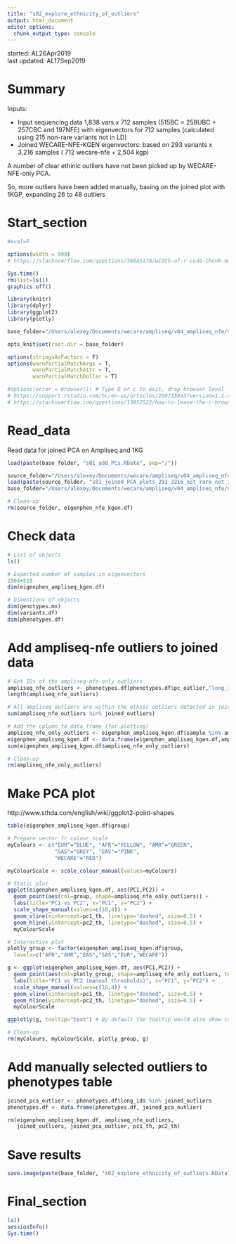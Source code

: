 ```yaml
---
title: "s02_explore_ethnicity_of_outliers"
output: html_document
editor_options: 
  chunk_output_type: console
---
```


started: AL26Apr2019  
last updated: AL17Sep2019  

# Summary  

Inputs:  

- Input sequencing data 1,838 vars x 712 samples (515BC = 258UBC + 257CBC and 197NFE) with eigenvectors for 712 samples (calculated using 215 non-rare variants not in LD)  
- Joined WECARE-NFE-KGEN eigenvectors: based on 293 variants x 3,216 samples ( 712 wecare-nfe + 2,504 kgp)  

A number of clear ethinic outliers have not been picked up by WECARE-NFE-only PCA.  

So, more outliers have been added manually, basing on the joined plot with 1KGP, expanding 26 to 48 outliers

# Start_section

<style>
pre {
  overflow-x: auto;
}
pre code {
  word-wrap: normal;
  white-space: pre;
}
</style>

```r

#eval=F

options(width = 999)
# https://stackoverflow.com/questions/36845178/width-of-r-code-chunk-output-in-rmarkdown-files-knitr-ed-to-html

```

```r

Sys.time()
rm(list=ls())
graphics.off()

library(knitr)
library(dplyr)
library(ggplot2)
library(plotly)

base_folder="/Users/alexey/Documents/wecare/ampliseq/v04_ampliseq_nfe/s13_ampliseq-nfe_only_PCA/s03_explore_PCA_plots_exclude_outliers"

opts_knit$set(root.dir = base_folder)

options(stringsAsFactors = F)
options(warnPartialMatchArgs = T, 
        warnPartialMatchAttr = T, 
        warnPartialMatchDollar = T)

#options(error = browser()) # Type Q or c to exit, drop browser level
# https://support.rstudio.com/hc/en-us/articles/200713843?version=1.1.456&mode=desktop
# https://stackoverflow.com/questions/13052522/how-to-leave-the-r-browser-mode-in-the-console-window/13052588 

```

# Read_data  

Read data for joined PCA on Ampliseq and 1KG  

```r

load(paste(base_folder, "s01_add_PCs.RData", sep="/"))

source_folder="/Users/alexey/Documents/wecare/ampliseq/v04_ampliseq_nfe/s12_joined_ampliseq-nfe_1kgp_PCA/s06_explore_joined_PCA_plots"
load(paste(source_folder, "s01_joined_PCA_plots_293_3216_not_rare_not_in_LD.RData", sep="/"))
base_folder="/Users/alexey/Documents/wecare/ampliseq/v04_ampliseq_nfe/s13_ampliseq-nfe_only_PCA/s03_explore_PCA_plots_exclude_outliers"

# Clean-up
rm(source_folder, eigenphen_nfe_kgen.df)

```

# Check data

```r

# List of objects
ls()

# Expected number of samples in eigenvectors
2504+515
dim(eigenphen_ampliseq_kgen.df)

# Dimentions of objects
dim(genotypes.mx)
dim(variants.df)
dim(phenotypes.df)

```

# Add ampliseq-nfe outliers to joined data

```r

# Get IDs of the ampliseq-nfe-only outliers
ampliseq_nfe_outliers <- phenotypes.df[phenotypes.df$pc_outlier,"long_ids"]
length(ampliseq_nfe_outliers)

# All ampliseq outliers are within the ethnic outliers detected in joined PCA
sum(ampliseq_nfe_outliers %in% joined_outliers)

# Add the column to data frame (for plotting)
ampliseq_nfe_only_outliers <- eigenphen_ampliseq_kgen.df$sample %in% ampliseq_nfe_outliers
eigenphen_ampliseq_kgen.df <- data.frame(eigenphen_ampliseq_kgen.df,ampliseq_nfe_only_outliers)
sum(eigenphen_ampliseq_kgen.df$ampliseq_nfe_only_outliers)

# Clean-up
rm(ampliseq_nfe_only_outliers)

```

# Make PCA plot

http://www.sthda.com/english/wiki/ggplot2-point-shapes  

```r

table(eigenphen_ampliseq_kgen.df$group)

# Prepare vector fr colour scale
myColours <- c("EUR"="BLUE", "AFR"="YELLOW", "AMR"="GREEN",
               "SAS"="GREY", "EAS"="PINK", 
               "WECARE"="RED")

myColourScale <- scale_colour_manual(values=myColours)

# Static plot
ggplot(eigenphen_ampliseq_kgen.df, aes(PC1,PC2)) + 
  geom_point(aes(col=group, shape=ampliseq_nfe_only_outliers)) +
  labs(title="PC1 vs PC2", x="PC1", y="PC2") +
  scale_shape_manual(values=c(16,4)) +
  geom_vline(xintercept=pc1_th, linetype="dashed", size=0.5) +
  geom_hline(yintercept=pc2_th, linetype="dashed", size=0.5) +
  myColourScale

# Interactive plot
plotly_group <- factor(eigenphen_ampliseq_kgen.df$group,
  levels=c("AFR","AMR","EAS","SAS","EUR","WECARE"))

g <- ggplot(eigenphen_ampliseq_kgen.df, aes(PC1,PC2)) + 
  geom_point(aes(col=plotly_group, shape=ampliseq_nfe_only_outliers, text=sample)) +
  labs(title="PC1 vs PC2 (manual thresholds)", x="PC1", y="PC2") +
  scale_shape_manual(values=c(16,4)) + 
  geom_vline(xintercept=pc1_th, linetype="dashed", size=0.5) +
  geom_hline(yintercept=pc2_th, linetype="dashed", size=0.5) +
  myColourScale 

ggplotly(g, tooltip="text") # By default the tooltip would also show coordinates 

# Clean-up
rm(myColours, myColourScale, plotly_group, g)

```

# Add manually selected outliers to phenotypes table  

```r

joined_pca_outlier <- phenotypes.df$long_ids %in% joined_outliers
phenotypes.df <- data.frame(phenotypes.df, joined_pca_outlier)

rm(eigenphen_ampliseq_kgen.df, ampliseq_nfe_outliers, 
   joined_outliers, joined_pca_outlier, pc1_th, pc2_th)

```

# Save results

```r

save.image(paste(base_folder, "s02_explore_ethnicity_of_outliers.RData", sep="/"))

```

# Final_section

```r

ls()
sessionInfo()
Sys.time()

```
